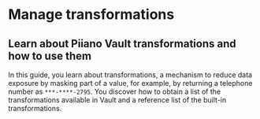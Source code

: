 # Manage transformations

## Learn about Piiano Vault transformations and how to use them

In this guide, you learn about transformations, a mechanism to reduce data exposure by masking part of a value, for example, by returning a telephone number as `***-****-2795`. You discover how to obtain a list of the transformations available in Vault and a reference list of the built-in transformations.


<DocCardList items={useCurrentSidebarCategory().items}/>
